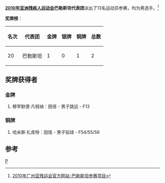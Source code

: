 '''[[2010年亚洲残疾人运动会|2010年亚洲残疾人运动会]]巴勒斯坦代表团'''派出了13名运动员参赛，均为男选手。<ref>[http://www.gzapg2010.cn/info/CHN_CHN/ZZ/ZZE130B_@@@@@@@@@@@@@@@@@CHN_NPC=PLE.html 2010年广州亚残运会官方网站-巴勒斯坦参赛项目]{{dead link|date=2018年5月 |bot=InternetArchiveBot |fix-attempted=yes }}</ref>

'''奖牌榜'''：
{| class="wikitable"
|-
! 名次 !! 代表团 !! 金牌 !! 银牌 !! 铜牌 !! 总数
|-
| 20 || 巴勒斯坦 || 1 || 0 || 1 || 2
|}	

==奖牌获得者==
===金牌===
#穆罕默德·凡努纳：田径 - 男子跳远 - F13
===铜牌===
#哈米斯·扎库特：田径 - 男子铅球 - F54/55/56

==参考==
<references />

{{2010年亚洲残疾人运动会代表团}}
[[分类:2010年亚洲残疾人运动会代表团|P]]